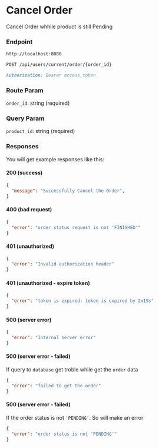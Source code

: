 # Cancel Order

Cancel Order whhile product is still Pending

### Endpoint

```md filename="Base URL"
http://localhost:8080
```

```md filename="Method and Endpoint"
POST /api/users/current/order/{order_id}
```

```md filename="Headers"
Authorization: Bearer access_token
```

### Route Param

`order_id`: string (required)

### Query Param

`product_id`: string (required)

### Responses

You will get example responses like this:

#### 200 (success)

```json filename="Response Body"
{
  "message": "Successfully Cancel the Order",
}
```

#### 400 (bad request)

```json filename="Response Body"
{
  "error": "order status request is not 'FINISHED'"
}
```

#### 401 (unauthorized)

```json filename="Response Body"
{
  "error": "Invalid authorization header"
}
```

#### 401 (unauthorized - expire token)

```json filename="Response Body"
{
  "error": "token is expired: token is expired by 2m19s"
}
```

#### 500 (server error)

```json filename="Response Body"
{
  "error": "Internal server error"
}
```

#### 500 (server error - failed)

If query to `database` get troble while get the `order` data

```json filename="Response Body"
{
  "error": "failed to get the order"
}
```

#### 500 (server error - failed)

If the order status is not `'PENDING'`. So will make an error

```json filename="Response Body"
{
  "error": "order status is not 'PENDING'"
}
```

